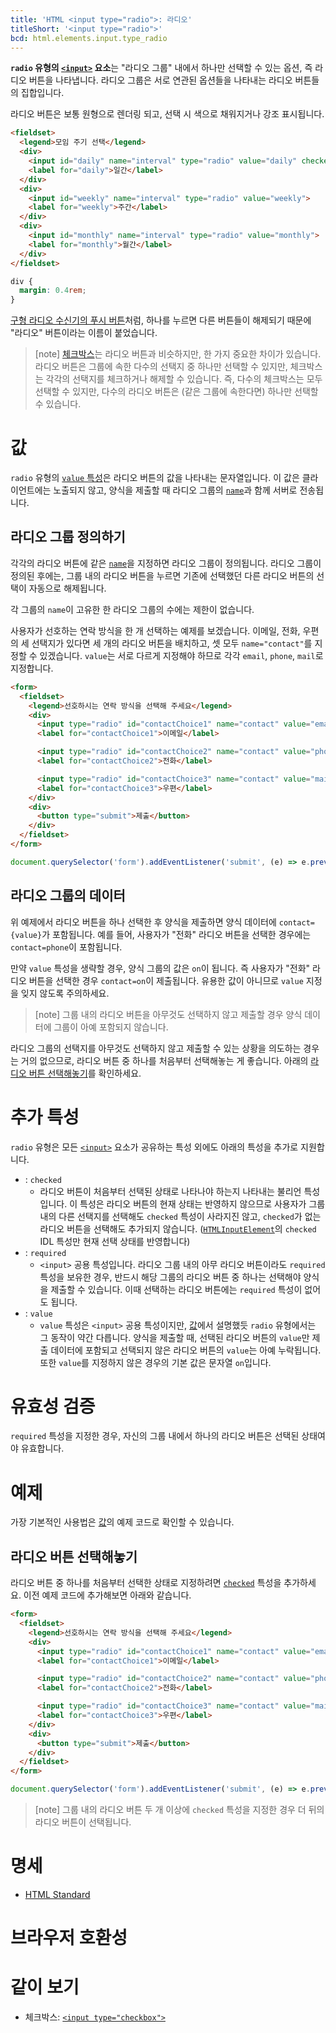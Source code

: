 ```yaml
---
title: 'HTML <input type="radio">: 라디오'
titleShort: '<input type="radio">'
bcd: html.elements.input.type_radio
---
```


**`radio` 유형의 [`<input>`](../input) 요소**는 "라디오 그룹" 내에서 하나만 선택할 수 있는 옵션, 즉 라디오 버튼을 나타냅니다. 라디오 그룹은 서로 연관된 옵션들을 나타내는 라디오 버튼들의 집합입니다.

라디오 버튼은 보통 원형으로 렌더링 되고, 선택 시 색으로 채워지거나 강조 표시됩니다.

```html hidden name=demo
<fieldset>
  <legend>모임 주기 선택</legend>
  <div>
    <input id="daily" name="interval" type="radio" value="daily" checked>
    <label for="daily">일간</label>
  </div>
  <div>
    <input id="weekly" name="interval" type="radio" value="weekly">
    <label for="weekly">주간</label>
  </div>
  <div>
    <input id="monthly" name="interval" type="radio" value="monthly">
    <label for="monthly">월간</label>
  </div>
</fieldset>
```

```css hidden name=demo
div {
  margin: 0.4rem;
}
```

<LiveExample height={240} lang="html" name="demo" />

[구형 라디오 수신기의 푸시 버튼](https://en.wikipedia.org/wiki/Radio_button#/media/File:Car_Radio_of_Analog_Era.jpg)처럼, 하나를 누르면 다른 버튼들이 해제되기 때문에 "라디오" 버튼이라는 이름이 붙었습니다.

> [note] [체크박스](./checkbox)는 라디오 버튼과 비슷하지만, 한 가지 중요한 차이가 있습니다. 라디오 버튼은 그룹에 속한 다수의 선택지 중 하나만 선택할 수 있지만, 체크박스는 각각의 선택지를 체크하거나 해제할 수 있습니다. 즉, 다수의 체크박스는 모두 선택할 수 있지만, 다수의 라디오 버튼은 (같은 그룹에 속한다면) 하나만 선택할 수 있습니다.

# 값

`radio` 유형의 [`value` 특성](../input#term-value)은 라디오 버튼의 값을 나타내는 문자열입니다. 이 값은 클라이언트에는 노출되지 않고, 양식을 제출할 때 라디오 그룹의 [`name`](../input#term-name)과 함께 서버로 전송됩니다.

## 라디오 그룹 정의하기

각각의 라디오 버튼에 같은 [`name`](../input#term-name)을 지정하면 라디오 그룹이 정의됩니다. 라디오 그룹이 정의된 후에는, 그룹 내의 라디오 버튼을 누르면 기존에 선택했던 다른 라디오 버튼의 선택이 자동으로 해제됩니다.

각 그룹의 `name`이 고유한 한 라디오 그룹의 수에는 제한이 없습니다.

사용자가 선호하는 연락 방식을 한 개 선택하는 예제를 보겠습니다. 이메일, 전화, 우편의 세 선택지가 있다면 세 개의 라디오 버튼을 배치하고, 셋 모두 `name="contact"`를 지정할 수 있겠습니다. `value`는 서로 다르게 지정해야 하므로 각각 `email`, `phone`, `mail`로 지정합니다.

```html hidden name=def-group
<form>
  <fieldset>
    <legend>선호하시는 연락 방식을 선택해 주세요</legend>
    <div>
      <input type="radio" id="contactChoice1" name="contact" value="email" />
      <label for="contactChoice1">이메일</label>

      <input type="radio" id="contactChoice2" name="contact" value="phone" />
      <label for="contactChoice2">전화</label>

      <input type="radio" id="contactChoice3" name="contact" value="mail" />
      <label for="contactChoice3">우편</label>
    </div>
    <div>
      <button type="submit">제출</button>
    </div>
  </fieldset>
</form>
```

```js hidden editable=false name=def-group
document.querySelector('form').addEventListener('submit', (e) => e.preventDefault())
```

<LiveExample height={240} lang="html" name="def-group" />

## 라디오 그룹의 데이터

위 예제에서 라디오 버튼을 하나 선택한 후 양식을 제출하면 양식 데이터에 `contact={value}`가 포함됩니다. 예를 들어, 사용자가 "전화" 라디오 버튼을 선택한 경우에는 `contact=phone`이 포함됩니다.

만약 `value` 특성을 생략할 경우, 양식 그룹의 값은 `on`이 됩니다. 즉 사용자가 "전화" 라디오 버튼을 선택한 경우 `contact=on`이 제출됩니다. 유용한 값이 아니므로 `value` 지정을 잊지 않도록 주의하세요.

> [note] 그룹 내의 라디오 버튼을 아무것도 선택하지 않고 제출할 경우 양식 데이터에 그룹이 아예 포함되지 않습니다.

라디오 그룹의 선택지를 아무것도 선택하지 않고 제출할 수 있는 상황을 의도하는 경우는 거의 없으므로, 라디오 버튼 중 하나를 처음부터 선택해놓는 게 좋습니다. 아래의 [라디오 버튼 선택해놓기](#라디오-버튼-선택해놓기)를 확인하세요.

# 추가 특성

`radio` 유형은 모든 [`<input>`](../input) 요소가 공유하는 특성 외에도 아래의 특성을 추가로 지원합니다.

- : `checked`
  - 라디오 버튼이 처음부터 선택된 상태로 나타나야 하는지 나타내는 불리언 특성입니다. 이 특성은 라디오 버튼의 현재 상태는 반영하지 않으므로 사용자가 그룹 내의 다른 선택지를 선택해도 `checked` 특성이 사라지진 않고, `checked`가 없는 라디오 버튼을 선택해도 추가되지 않습니다. ([`HTMLInputElement`](https://developer.mozilla.org/en-US/docs/Web/API/HTMLInputElement)의 `checked` IDL 특성만 현재 선택 상태를 반영합니다)
- : `required`
  - `<input>` 공용 특성입니다. 라디오 그룹 내의 아무 라디오 버튼이라도 `required` 특성을 보유한 경우, 반드시 해당 그룹의 라디오 버튼 중 하나는 선택해야 양식을 제출할 수 있습니다. 이때 선택하는 라디오 버튼에는 `required` 특성이 없어도 됩니다.
- : `value`
  - `value` 특성은 `<input>` 공용 특성이지만, [값](#값)에서 설명했듯 `radio` 유형에서는 그 동작이 약간 다릅니다. 양식을 제출할 때, 선택된 라디오 버튼의 `value`만 제출 데이터에 포함되고 선택되지 않은 라디오 버튼의 `value`는 아예 누락됩니다. 또한 `value`를 지정하지 않은 경우의 기본 값은 문자열 `on`입니다.

# 유효성 검증

`required` 특성을 지정한 경우, 자신의 그룹 내에서 하나의 라디오 버튼은 선택된 상태여야 유효합니다.

# 예제

가장 기본적인 사용법은 [값](#값)의 예제 코드로 확인할 수 있습니다.

## 라디오 버튼 선택해놓기

라디오 버튼 중 하나를 처음부터 선택한 상태로 지정하려면 [`checked`](#term-checked) 특성을 추가하세요. 이전 예제 코드에 추가해보면 아래와 같습니다.

```html hidden name=def-group-checked
<form>
  <fieldset>
    <legend>선호하시는 연락 방식을 선택해 주세요</legend>
    <div>
      <input type="radio" id="contactChoice1" name="contact" value="email" checked />
      <label for="contactChoice1">이메일</label>

      <input type="radio" id="contactChoice2" name="contact" value="phone" />
      <label for="contactChoice2">전화</label>

      <input type="radio" id="contactChoice3" name="contact" value="mail" />
      <label for="contactChoice3">우편</label>
    </div>
    <div>
      <button type="submit">제출</button>
    </div>
  </fieldset>
</form>
```

```js hidden editable=false name=def-group-checked
document.querySelector('form').addEventListener('submit', (e) => e.preventDefault())
```

<LiveExample height={240} lang="html" name="def-group-checked" />

> [note] 그룹 내의 라디오 버튼 두 개 이상에 `checked` 특성을 지정한 경우 더 뒤의 라디오 버튼이 선택됩니다.

# 명세

- [HTML Standard](<https://html.spec.whatwg.org/multipage/input.html#radio-button-state-(type=radio)>)

# 브라우저 호환성

<BrowserCompat data={props.bcd} />

# 같이 보기

- 체크박스: [`<input type="checkbox">`](./checkbox)
